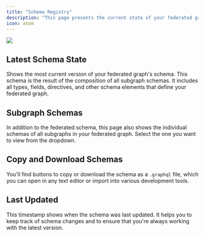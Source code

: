```yaml
---
title: "Schema Registry"
description: "This page presents the current state of your federated graph's schema and the schema of all its subgraphs."
icon: atom
---
```


<Frame caption="Schema Registry SDL view">
  <img src="/images/studio/schema_registry_cdl.png" />
</Frame>

## Latest Schema State

Shows the most current version of your federated graph's schema. This schema is the result of the composition of all subgraph schemas. It includes all types, fields, directives, and other schema elements that define your federated graph.

## Subgraph Schemas

In addition to the federated schema, this page also shows the individual schemas of all subgraphs in your federated graph. Select the one you want to view from the dropdown.

## Copy and Download Schemas

You'll find buttons to copy or download the schema as a `.graphql` file, which you can open in any text editor or import into various development tools.

## Last Updated

This timestamp shows when the schema was last updated. It helps you to keep track of schema changes and to ensure that you're always working with the latest version.

